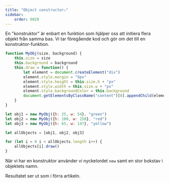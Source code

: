```yaml
---
title: "Object constructor⚠️" 
sidebar:
    order: 0020
---
```


En "konstruktor" är enbart en funktion som hjälper oss att initiera flera objekt från samma bas. Vi tar föregående kod och gör om det till en konstruktor-funktion.

```js
function MyObj(size, background) {
    this.size = size
    this.background = background
    this.draw = function() {
        let element = document.createElement("div")
        element.style.margin = "5px"
        element.style.height = this.size.h + "px"
        element.style.width = this.size.w + "px"
        element.style.backgroundColor = this.background
        document.getElementsByClassName("content")[0].appendChild(element)
    }
}

let obj1 = new MyObj({h: 25, w: 54}, "green")
let obj2 = new MyObj({h: 100, w: 250}, "red")
let obj3 = new MyObj({h: 65, w: 147}, "yellow")

let allObjects = [obj1, obj2, obj3]

for (let i = 0 i < allObjects.length i++) {
    allObjects[i].draw()
}
```

När vi har en konstruktor använder vi nyckelordet `new` samt en stor bokstav i objektets namn.

Resultatet ser ut som i förra artikeln.
